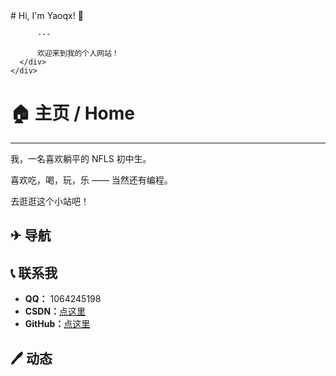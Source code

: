 
<BaseLayout title="主页">
  <BaseCard title="Home">
    <div class="flex">
      <div class="p-6">
          # Hi, I'm Yaoqx! 👋

          ---
          
          欢迎来到我的个人网站！
      </div>
    </div>

  </BaseCard>

  <BaseCard title="Home" image="/home.webp">

# 🏠 主页 / Home
---

我，一名喜欢躺平的 NFLS 初中生。

喜欢吃，喝，玩，乐 —— 当然还有编程。

去逛逛这个小站吧！

### 

## ✈ 导航

<div class="grid grid-cols-2 gap-4">
  <LinkCard
    title="博客"
    desc="随手一写"
    url="/blog"
    target = "_self"
  />
  <LinkCard
    title="项目"
    desc="用代码写一些小玩具"
    url="/project"
    target = "_self"
  />
  <LinkCard
    title="关于"
    desc="关于我和网站"
    url="/about"
    target = "_self"
  />
  <LinkCard
    title="友链"
    desc="志同道合的朋友们"
    url="/friend"
    target = "_self"
  />
</div>

## 📞 联系我

- **QQ：** 1064245198
- **CSDN：**[点这里](https://blog.csdn.net/2201_75791084)
- **GitHub：**[点这里](https://github.com/YaoqxCN)

## 🖊 动态

<LinkCard
  title="暑假？时间？何去何从？"
  desc="暑假过去，这时间竟然如此飘渺……"
  url="/blog/2024-9-7"
  target = "_self"
/>

  </BaseCard>
</BaseLayout>
